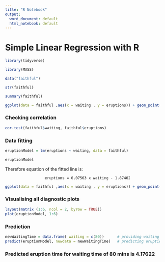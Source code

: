```yaml
---
title: "R Notebook"
output:
  word_document: default
  html_notebook: default
---
```

# Simple Linear Regression with R

```r
library(tidyverse)
```

```r
library(MASS)
```

```r
data("faithful")
```

```r
str(faithful)
```
```r
summary(faithful)
```



```r
ggplot(data = faithful ,aes(x = waiting , y = eruptions)) + geom_point()
```
### Checking correlation

```r
cor.test(faithful$waiting, faithful$eruptions)
```

### Data fitting

```r
eruptionModel = lm(eruptions ~ waiting, data = faithful)
```

```r
eruptionModel
```

Therefore equation of the fitted line is:

                      eruptions = 0.07563 x waiting - 1.87402



```r
ggplot(data = faithful ,aes(x = waiting , y = eruptions)) + geom_point() + geom_abline(mapping = aes(slope = eruptionModel$coefficients[2], intercept = eruptionModel$coefficients[1]), color ='red ')
```
### Visualising all diagnostic plots

```r
layout(matrix (1:6, ncol = 2, byrow = TRUE))
plot(eruptionModel, 1:6)
```
### Prediction

```r
newWaitingTime = data.frame( waiting = c(80))      # providing waiting time
predict(eruptionModel, newdata = newWaitingTime)   # predicting eruption using eruptionModel
```

### Predicted eruption time for waiting time of 80 mins is 4.17622



